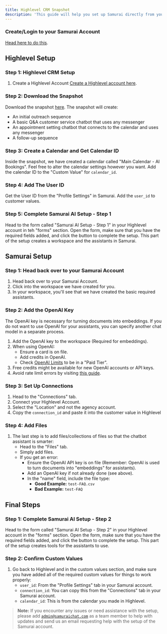 ```yaml
---
title: Highlevel CRM Snapshot
description: 'This guide will help you set up Samurai directly from your Highlevel CRM using a snapshot'
---
```


### Create/Login to your Samurai Account 
[Head here to do this](http://app.samuraichat.com/login).

## Highlevel Setup

### Step 1: Highlevel CRM Setup

1. Create a Highlevel Account [Create a Highlevel account here](https://app.gohighlevel.com/).

### Step 2: Download the Snapshot

Download the snapshot [here](https://affiliates.gohighlevel.com/?fp_ref=ta3vu&share=V5s38moiS0aViq5MPyNf). The snapshot will create:
   - An initial outreach sequence
   - A basic Q&A customer service chatbot that uses any messenger
   - An appointment setting chatbot that connects to the calendar and uses any messenger
   - A follow-up sequence

### Step 3: Create a Calendar and Get Calendar ID

Inside the snapshot, we have created a calendar called "Main Calendar - AI Bookings". Feel free to alter the calendar settings however you want. Add the calendar ID to the "Custom Value" for `calendar_id`.

### Step 4: Add The User ID

Get the User ID from the "Profile Settings" in Samurai. Add the `user_id` to customer values.

### Step 5: Complete Samurai AI Setup - Step 1

Head to the form called "Samurai AI Setup - Step 1" in your Highlevel account in teh "forms" section. Open the form, make sure that you have the required fields added, and click the button to complete the setup. This part of the setup creates a workspace and the assistants in Samurai.

## Samurai Setup

### Step 1: Head back over to your Samurai Account

1. Head back over to your Samurai Account.
2. Click into the workspace we have created for you.
3. In your workspace, you'll see that we have created the basic required assistants.

### Step 2: Add the OpenAI Key

The OpenAI key is necessary for turning documents into embeddings. If you do not want to use OpenAI for your assistants, you can specify another chat model in a separate process.

1. Add the OpenAI key to the workspace (Required for embeddings).
2. When using OpenAI:
   - Ensure a card is on file.
   - Add credits in OpenAI.
   - Check [OpenAI Limits](https://platform.openai.com/settings/organization/limits) to be in a "Paid Tier".
3. Free credits might be available for new OpenAI accounts or API keys.
4. Avoid rate limit errors by visiting [this guide](https://platform.openai.com/docs/guides/rate-limits).

### Step 3: Set Up Connections

1. Head to the "Connections" tab.
2. Connect your Highlevel Account.
3. Select the "Location" and not the agency account.
4. Copy the `connection_id` and paste it into the customer value in Highlevel

### Step 4: Add Files
1. The last step is to add files/collections of files so that the chatbot assistant is smarter:
   - Head to the "Files" tab.
   - Simply add files.
   - If you get an error:
     - Ensure the OpenAI API key is on file (Remember: OpenAI is used to turn documents into "embeddings" for assistants).
     - Add an OpenAI key if not already done (see above).
     - In the "name" field, include the file type:
       - **Good Example:** `test-FAQ.csv`
       - **Bad Example:** `test-FAQ`

## Final Steps

### Step 1: Complete Samurai AI Setup - Step 2

Head to the form called "Samurai AI Setup - Step 2" in your Highlevel account in the "forms" section. Open the form, make sure that you have the required fields added, and click the button to complete the setup. This part of the setup creates tools for the assistants to use.

### Step 2: Confirm Custom Values

1. Go back to Highlevel and in the custom values section, and make sure you have added all of the required custom values for things to work properly:
    - `user_id`: From the "Profile Settings" tab in your Samurai account.
    - `connection_id`: You can copy this from the "Connections" tab in your Samurai account.
    - `calendar_id`: This is from the calendar you made in Highlevel.

> **Note:** If you encounter any issues or need assistance with the setup, please add <code>admin@samuraichat.com</code> as a team member to help with updates and send us an email requesting help with the setup of the Samurai account.

